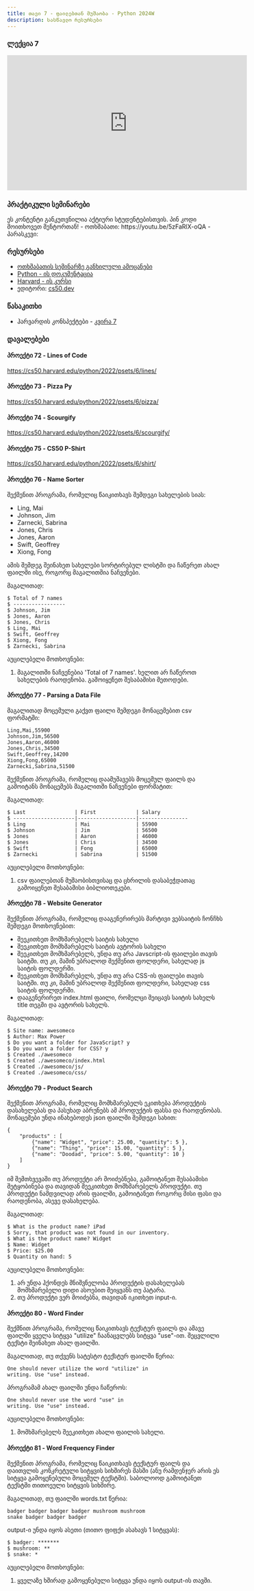 ```yaml
---
title: თავი 7 - ფაილებთან მუშაობა - Python 2024W
description: სასწავლო რესურსები
---
```


### ლექცია 7
<iframe width="560" height="315" src="https://www.youtube.com/embed/88WgAbT2tUY" title="YouTube video player" frameBorder="0" allow="accelerometer; autoplay; clipboard-write; encrypted-media; gyroscope; picture-in-picture; web-share" allowFullScreen></iframe>

### პრაქტიკული სემინარები

<Card>
<PinCodeProtectedContent>
    <Locked>
        ეს კონტენტი განკუთვნილია აქტიური სტუდენტებისთვის.
        პინ კოდი მოითხოვეთ მენტორთან!
    </Locked>
    <Unlocked>
        - ოთხშაბათი: https://youtu.be/5zFaRlX-oQA
        - პარასკევი:
    </Unlocked>
</PinCodeProtectedContent>
</Card>



### რესურსები
- [ოთხშაბათის სემინარზე განხილული ამოცანები](https://github.com/nodarisvanidze88/week7_files.git)
- [Python - ის დოკუმენტაცია](https://docs.python.org/3/library/)
- [Harvard - ის კურსი](https://cs50.harvard.edu/python/2022/)
- ედიტორი: [cs50.dev](https://cs50.dev/)

### წასაკითხი
- ჰარვარდის კონსპექტები - [კვირა 7](https://cs50.harvard.edu/python/2022/notes/7/)

### დავალებები

#### პროექტი 72 - Lines of Code
https://cs50.harvard.edu/python/2022/psets/6/lines/

#### პროექტი 73 - Pizza Py
https://cs50.harvard.edu/python/2022/psets/6/pizza/

#### პროექტი 74 - Scourgify
https://cs50.harvard.edu/python/2022/psets/6/scourgify/

#### პროექტი 75 - CS50 P-Shirt
https://cs50.harvard.edu/python/2022/psets/6/shirt/

#### პროექტი 76 - Name Sorter

შექმენით პროგრამა, რომელიც წაიკითხავს შემდეგი სახელების სიას:
- Ling, Mai
- Johnson, Jim
- Zarnecki, Sabrina
- Jones, Chris
- Jones, Aaron
- Swift, Geoffrey
- Xiong, Fong

ამის შემდეგ შეინახეთ სახელები სორტირებულ ლისტში და ჩაწერეთ ახალ ფაილში ისე, როგორც მაგალითშია ნაჩვენები.

მაგალითად:
```shell
$ Total of 7 names
$ -----------------
$ Johnson, Jim
$ Jones, Aaron
$ Jones, Chris
$ Ling, Mai
$ Swift, Geoffrey
$ Xiong, Fong
$ Zarnecki, Sabrina
```

აუცილებელი მოთხოვნები:
1. მაგალითში ნაჩვენებია 'Total of 7 names'. ხელით არ ჩაწეროთ სახელების რაოდენობა. გამოიყენეთ შესაბამისი მეთოდები.


#### პროექტი 77 - Parsing a Data File

მაგალითად მოცემული გაქვთ ფაილი შემდეგი მონაცემებით csv ფორმატში:
```shell
Ling,Mai,55900
Johnson,Jim,56500
Jones,Aaron,46000
Jones,Chris,34500
Swift,Geoffrey,14200
Xiong,Fong,65000
Zarnecki,Sabrina,51500
```
შექმენით პროგრამა, რომელიც დაამუშავებს მოცემულ ფაილს და გამოიტანს მონაცემებს მაგალითში ნაჩვენები ფორმატით:

მაგალითად:
```shell
$ Last                | First             | Salary
$ --------------------|-------------------|----------------
$ Ling                | Mai               | 55900
$ Johnson             | Jim               | 56500
$ Jones               | Aaron             | 46000
$ Jones               | Chris             | 34500
$ Swift               | Fong              | 65000
$ Zarnecki            | Sabrina           | 51500
```

აუცილებელი მოთხოვნები:
1. csv ფაილებთან მუშაობისთვისაც და ცხრილის დასაბეჭდათაც გამოიყენეთ შესაბამისი ბიბლიოთეკები.


#### პროექტი 78 - Website Generator
შექმენით პროგრამა, რომელიც დააგენერირებს მარტივი ვებსაიტის ჩონჩხს შემდეგი მოთხოვნებით:

- შეეკითხეთ მომხმარებელს საიტის სახელი
- შეეკითხეთ მომხმარებელს საიტის ავტორის სახელი
- შეეკითხეთ მომხმარებელს, უნდა თუ არა Javscript-ის ფაილები თავის საიტში. თუ კი, მაშინ უბრალოდ შექმენით ფოლდერი, სახელად js საიტის ფოლდერში.
- შეეკითხეთ მომხმარებელს, უნდა თუ არა CSS-ის ფაილები თავის საიტში. თუ კი, მაშინ უბრალოდ შექმენით ფოლდერი, სახელად css საიტის ფოლდერში.
- დააგენერირეთ index.html ფაილი, რომელცი შეიცავს საიტის სახელს title თეგში და ავტორის სახელს.

მაგალითად:
```shell
$ Site name: awesomeco
$ Author: Max Power
$ Do you want a folder for JavaScript? y
$ Do you want a folder for CSS? y
$ Created ./awesomeco
$ Created ./awesomeco/index.html
$ Created ./awesomeco/js/
$ Created ./awesomeco/css/
```

#### პროექტი 79 - Product Search
შექმენით პროგრამა, რომელიც მომხმარებელს ეკითხება პროდუქტის დასახელებას და პასუხად აბრუნებს ამ პროდუქტის
ფასსა და რაოდენობას. მონაცემები უნდა ინახებოდეს json ფაილში შემდეგი სახით:


```shell
{
    "products" : [
        {"name": "Widget", "price": 25.00, "quantity": 5 },
        {"name": "Thing", "price": 15.00, "quantity": 5 },
        {"name": "Doodad", "price": 5.00, "quantity": 10 }
    ]
}
```

იმ შემთხვევაში თუ პროდუქტი არ მოიძებნება, გამოიტანეთ შესაბამისი შეტყობინება და თავიდან შეეკითხეთ მომხმარებელს პროდუქტი.
თუ პროდუქტი ნამდვილად არის ფაილში, გამოიტანეთ როგორც მისი ფასი და რაოდენობა, ასევე დასახელება.

მაგალითად:
```shell
$ What is the product name? iPad
$ Sorry, that product was not found in our inventory.
$ What is the product name? Widget
$ Name: Widget
$ Price: $25.00
$ Quantity on hand: 5
```
აუცილებელი მოთხოვნები:
1. არ უნდა ჰქონდეს მნიშვნელობა პროდუქტის დასახელებას მომხმარებელი დიდი ასოებით შეიყვანს თუ პატარა.
1. თუ პროდუქტი ვერ მოიძებნა, თავიდან იკითხეთ input-ი.

#### პროექტი 80 - Word Finder

შექმნით პროგრამა, რომელიც წაიკითხავს ტექსტურ ფაილს და ამავე ფაილში ყველა სიტყვა "utilize" ჩაანაცვლებს სიტყვა "use"-ით.
შეცვლილი ტექსტი შეინახეთ ახალ ფაილში.

მაგალითად, თუ თქვენს სატესტო ტექსტურ ფაილში წერია:
```shell
One should never utilize the word "utilize" in
writing. Use "use" instead.
```

პროგრამამ ახალ ფაილში უნდა ჩაწეროს:
```shell
One should never use the word "use" in
writing. Use "use" instead.
```

აუცილებელი მოთხოვნები:
1. მომხმარებელს შეეკითხეთ ახალი ფაილის სახელი.

#### პროექტი 81 - Word Frequency Finder
შექმენით პროგრამა, რომელიც წაიკითხავს ტექსტურ ფაილს და დაითვლის კონკრეტული სიტყვის სიხშირეს მასში (ანუ რამდენჯერ არის ეს სიტყვა გამოყენებული მოცემულ ტექსტში).
საბოლოოდ გამოიტანეთ ტექსტში თითოეული სიტყვის სიხშირე.

მაგალითად, თუ ფაილში words.txt წერია:
```shell
badger badger badger badger mushroom mushroom
snake badger badger badger
```

output-ი უნდა იყოს ასეთი (თითო ფიფქი ასახავს 1 სიტყვას):
```shell
$ badger: *******
$ mushroom: **
$ snake: *
```
აუცილებელი მოთხოვნები:
1. ყველაზე ხშირად გამოყენებული სიტყვა უნდა იყოს output-ის თავში.
